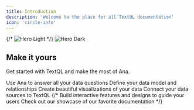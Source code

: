 ```yaml
---
title: Introduction
description: 'Welcome to the place for all TextQL documentation'
icon: 'circle-info'
---
```


{/* <img
  className="block dark:hidden"
  src="/images/hero-light.svg"
  alt="Hero Light"
/> */}
<img
  className=""
  src="/images/hero-new.png"
  alt="Hero Dark"
/>

## Make it yours

Get started with TextQL and make the most of Ana.

<CardGroup cols={2}>
  <Card
  title="Ana"
  icon="comments"
  href="/core/ana"
  >
  Use Ana to answer all your data questions
  </Card>
  <Card
    title="Ontology"
    icon="diagram-project"
    href="/core/ontology"
  >
    Define your data model and relationships
  </Card>
  <Card
    title="Visualizations"
    icon="chart-pie"
    href="/core/visualizations"
  >
    Create beautiful visualizations of your data
  </Card>
  <Card
    title="Connectors"
    icon="down-left-and-up-right-to-center"
    href="/core/connectors/getting-started"
  >
    Connect your data sources to TextQL
  </Card>
{/*   <Card
    title="Add Components"
    icon="screwdriver-wrench"
    href="https://mintlify.com/docs/components/accordion"
  >
    Build interactive features and designs to guide your users
  </Card>
  <Card
    title="Get Inspiration"
    icon="stars"
    href="https://mintlify.com/showcase"
  >
    Check out our showcase of our favorite documentation
  </Card> */}
  
</CardGroup>
